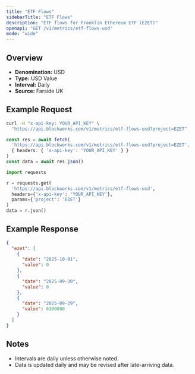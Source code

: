 ```yaml
---
title: "ETF Flows"
sidebarTitle: "ETF Flows"
description: "ETF flows for Franklin Ethereum ETF (EZET)"
openapi: "GET /v1/metrics/etf-flows-usd"
mode: "wide"
---
```


## Overview

- **Denomination:** USD
- **Type:** USD Value
- **Interval:** Daily
- **Source:** Farside UK

## Example Request

<CodeGroup>

```bash cURL
curl -H "x-api-key: YOUR_API_KEY" \
  "https://api.blockworks.com/v1/metrics/etf-flows-usd?project=EZET"
```

```typescript TypeScript
const res = await fetch(
  'https://api.blockworks.com/v1/metrics/etf-flows-usd?project=EZET',
  { headers: { 'x-api-key': 'YOUR_API_KEY' } }
)
const data = await res.json()
```

```python Python
import requests

r = requests.get(
  'https://api.blockworks.com/v1/metrics/etf-flows-usd',
  headers={'x-api-key': 'YOUR_API_KEY'},
  params={'project': 'EZET'}
)
data = r.json()
```

</CodeGroup>

## Example Response

```json
{
  "ezet": [
    {
      "date": "2025-10-01",
      "value": 0
    },
    {
      "date": "2025-09-30",
      "value": 0
    },
    {
      "date": "2025-09-29",
      "value": 6300000
    }
  ]
}
```

## Notes
- Intervals are daily unless otherwise noted.
- Data is updated daily and may be revised after late-arriving data.